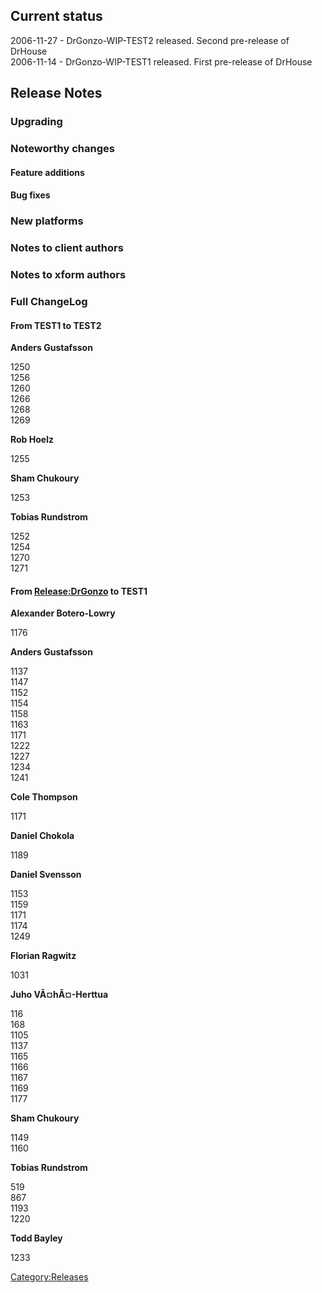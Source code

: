 == Current status ==
; 2006-11-27 - DrGonzo-WIP-TEST2 released. Second pre-release of DrHouse
; 2006-11-14 - DrGonzo-WIP-TEST1 released. First pre-release of DrHouse

== Release Notes ==

=== Upgrading ===

=== Noteworthy changes ===

==== Feature additions ====

==== Bug fixes ====

=== New platforms ===


=== Notes to client authors ===

=== Notes to xform authors ===


=== Full ChangeLog ===

==== From TEST1 to TEST2 ====
'''Anders Gustafsson'''
;<mantis>1250</mantis>
;<mantis>1256</mantis>
;<mantis>1260</mantis>
;<mantis>1266</mantis>
;<mantis>1268</mantis>
;<mantis>1269</mantis>
'''Rob Hoelz'''
;<mantis>1255</mantis>
'''Sham Chukoury'''
;<mantis>1253</mantis>
'''Tobias Rundstrom'''
;<mantis>1252</mantis>
;<mantis>1254</mantis>
;<mantis>1270</mantis>
;<mantis>1271</mantis>


==== From [[Release:DrGonzo]] to TEST1 ====
'''Alexander Botero-Lowry'''
;<mantis>1176</mantis>
'''Anders Gustafsson'''
;<mantis>1137</mantis>
;<mantis>1147</mantis>
;<mantis>1152</mantis>
;<mantis>1154</mantis>
;<mantis>1158</mantis>
;<mantis>1163</mantis>
;<mantis>1171</mantis>
;<mantis>1222</mantis>
;<mantis>1227</mantis>
;<mantis>1234</mantis>
;<mantis>1241</mantis>
'''Cole Thompson'''
;<mantis>1171</mantis>
'''Daniel Chokola'''
;<mantis>1189</mantis>
'''Daniel Svensson'''
;<mantis>1153</mantis>
;<mantis>1159</mantis>
;<mantis>1171</mantis>
;<mantis>1174</mantis>
;<mantis>1249</mantis>
'''Florian Ragwitz'''
;<mantis>1031</mantis>
'''Juho VÃ¤hÃ¤-Herttua'''
;<mantis>116</mantis>
;<mantis>168</mantis>
;<mantis>1105</mantis>
;<mantis>1137</mantis>
;<mantis>1165</mantis>
;<mantis>1166</mantis>
;<mantis>1167</mantis>
;<mantis>1169</mantis>
;<mantis>1177</mantis>
'''Sham Chukoury'''
;<mantis>1149</mantis>
;<mantis>1160</mantis>
'''Tobias Rundstrom'''
;<mantis>519</mantis>
;<mantis>867</mantis>
;<mantis>1193</mantis>
;<mantis>1220</mantis>
'''Todd Bayley'''
;<mantis>1233</mantis>


[[Category:Releases]]